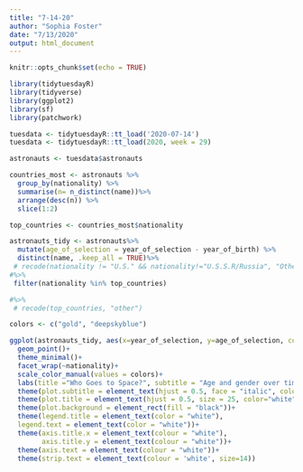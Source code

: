 ```yaml
---
title: "7-14-20"
author: "Sophia Foster"
date: "7/13/2020"
output: html_document
---
```


```r
knitr::opts_chunk$set(echo = TRUE)
```

```r
library(tidytuesdayR)
library(tidyverse)
library(ggplot2)
library(sf)
library(patchwork)
```

```r
tuesdata <- tidytuesdayR::tt_load('2020-07-14')
tuesdata <- tidytuesdayR::tt_load(2020, week = 29)

astronauts <- tuesdata$astronauts
```

```r
countries_most <- astronauts %>%
  group_by(nationality) %>%
  summarise(n= n_distinct(name))%>%
  arrange(desc(n)) %>%
  slice(1:2)

top_countries <- countries_most$nationality

astronauts_tidy <- astronauts%>%
  mutate(age_of_selection = year_of_selection - year_of_birth) %>%
  distinct(name, .keep_all = TRUE)%>%
 # recode(nationality != "U.S." && nationality!="U.S.S.R/Russia", "Other")
#%>%
 filter(nationality %in% top_countries)

#%>%
 # recode(top_countries, "other")
```

```r
colors <- c("gold", "deepskyblue")

ggplot(astronauts_tidy, aes(x=year_of_selection, y=age_of_selection, color = sex))+
  geom_point()+
  theme_minimal()+
  facet_wrap(~nationality)+
  scale_color_manual(values = colors)+
  labs(title ="Who Goes to Space?", subtitle = "Age and gender over time for astronauts from the world's leading countries in space", color="Sex:", x="Year of Selection", y="Age of Selection")+
  theme(plot.subtitle = element_text(hjust = 0.5, face = "italic", color="white", size = 15))+
  theme(plot.title = element_text(hjust = 0.5, size = 25, color="white"))+
  theme(plot.background = element_rect(fill = "black"))+
  theme(legend.title = element_text(color = "white"),
  legend.text = element_text(color = "white"))+
  theme(axis.title.x = element_text(colour = "white"),
        axis.title.y = element_text(colour = "white"))+
  theme(axis.text = element_text(colour = "white"))+
  theme(strip.text = element_text(colour = 'white', size=14))
```

